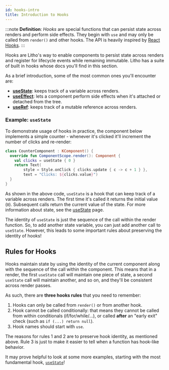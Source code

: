 ```yaml
---
id: hooks-intro
title: Introduction to Hooks
---
```



:::note
**Definition**: *Hooks* are special functions that can persist state across renders and perform side effects. They begin with `use` and may only be called from `render()` and other hooks. The API is heavily inspired by [React Hooks](https://reactjs.org/docs/hooks-intro.html).
:::

Hooks are Litho's way to enable components to persist state across renders and register for lifecycle events while remaining immutable. Litho has a suite of built in hooks whose docs you'll find in this section.

As a brief introduction, some of the most common ones you'll encounter are:
- **[useState](/mainconcepts/use-state.mdx)**: keeps track of a variable across renders.
- **[useEffect](/kotlin/use-effect.mdx)**: lets a component perform side effects when it's attached or detached from the tree.
- **[useRef](/kotlin/use-ref.mdx)**: keeps track of a mutable reference across renders.

### Example: `useState`

To demonstrate usage of hooks in practice, the component below implements a simple counter - whenever it's clicked it'll increment the number of clicks and re-render:

```kotlin {3}
class CounterComponent : KComponent() {
  override fun ComponentScope.render(): Component {
    val clicks = useState { 0 }
    return Text(
        style = Style.onClick { clicks.update { c -> c + 1 } },
        text = "Clicks: ${clicks.value}")
  }
}
```

As shown in the above code, `useState` is a hook that can keep track of a variable across renders. The first time it's called it returns the initial value (`0`).  Subsequent calls return the current value of the state. For more information about state, see the [useState](/mainconcepts/use-state.mdx) page.

The identity of `useState` is just the sequence of the call within the render function. So, to add another state variable, you can just add another call to `useState`. However, this leads to some important rules about preserving the identity of hooks!

## Rules for Hooks

Hooks maintain state by using the identity of the current component along with the sequence of the call within the component. This means that in a render, the first `useState` call will maintain one piece of state, a second `useState` call will maintain another, and so on, and they'll be consistent across render passes.

As such, there are **three hooks rules** that you need to remember:

 1. Hooks can only be called from `render()` or from another hook.
 2. Hook cannot be called conditionally: that means they cannot be called from within conditionals (if/for/while/...), or called **after** an "early exit" check (such as `if (...) return null`).
 3. Hook names should start with `use`.

The reasons for rules 1 and 2 are to preserve hook identity, as mentioned above. Rule 3 is just to make it easier to tell when a function has hook-like behavior.

It may prove helpful to look at some more examples, starting with the most fundamental hook, [`useState`](/mainconcepts/use-state.mdx)!
